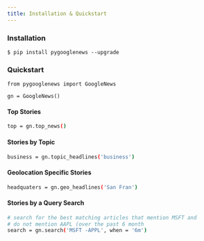 ```yaml
---
title: Installation & Quickstart
---
```

### **Installation**

```
$ pip install pygooglenews --upgrade
```


### **Quickstart**

```
from pygooglenews import GoogleNews

gn = GoogleNews()
```


#### **Top Stories**

```bash
top = gn.top_news()
```

#### **Stories by Topic**

```bash
business = gn.topic_headlines('business')
```


#### **Geolocation Specific Stories**

```bash
headquaters = gn.geo_headlines('San Fran')
```


#### **Stories by a Query Search**

```bash
# search for the best matching articles that mention MSFT and 
# do not mention AAPL (over the past 6 month
search = gn.search('MSFT -APPL', when = '6m')
```
